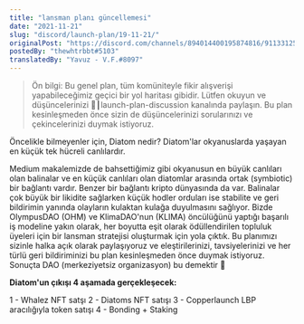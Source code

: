```yaml
---
title: "lansman planı güncellemesi"
date: "2021-11-21"
slug: "discord/launch-plan/19-11-21/"
originalPost: "https://discord.com/channels/894014400195874816/911331259635073025/911332954045833286"
postedBy: "thewhtrbbt#5103"
translatedBy: "Yavuz - V.F.#8097"
---
```


> Ön bilgi: Bu genel plan, tüm komüniteyle fikir alışverişi yapabileceğimiz geçici bir yol haritası gibidir. Lütfen okuyun ve düşüncelerinizi 🚀┃launch-plan-discussion  kanalında paylaşın. Bu plan kesinleşmeden önce sizin de düşüncelerinizi
sorularınızı ve çekincelerinizi duymak istiyoruz.

Öncelikle bilmeyenler için, Diatom nedir? Diatom'lar okyanuslarda yaşayan en küçük tek hücreli canlılardır.

Medium makalemizde de bahsettiğimiz gibi okyanusun en büyük canlıları olan balinalar ve en küçük canlıları olan diatomlar arasında ortak (symbiotic) bir bağlantı vardır. 
Benzer bir bağlantı kripto dünyasında da var. Balinalar çok büyük bir likidite sağlarken küçük hodler orduları ise stabilite ve geri bildirimin yanında olayların kulaktan kulağa duyulmasını sağlıyor.
Bizde OlympusDAO (OHM) ve KlimaDAO'nun (KLIMA) öncülüğünü yaptığı başarılı iş modeline yakın olarak, her boyutta eşit olarak ödüllendirilen topluluk üyeleri için bir lansman stratejisi oluşturmak için yola çıktık.
Bu planımızı sizinle halka açık olarak paylaşıyoruz ve eleştirilerinizi, tavsiyelerinizi ve her türlü geri bildiriminizi bu plan kesinleşmeden önce duymak istiyoruz.
Sonuçta DAO (merkeziyetsiz organizasyon) bu demektir 🙂

**Diatom'un çıkışı 4 aşamada gerçekleşecek:**

1 - Whalez NFT satşı
2 - Diatoms NFT satışı
3 - Copperlaunch LBP aracılığıyla token satışı
4 - Bonding + Staking